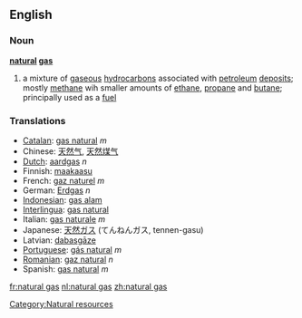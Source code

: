 ==English==
===Noun===
'''[[natural]] [[gas]]'''
{{wikipedia}}
# a mixture of [[gaseous]] [[hydrocarbon]]s associated with [[petroleum]] [[deposit]]s; mostly [[methane]] wih smaller amounts of [[ethane]], [[propane]] and [[butane]]; principally used as a [[fuel]]

===Translations===
*[[Catalan]]: [[gas natural]] ''m''
*Chinese: [[天然气]], [[天然煤气]]
*[[Dutch]]: [[aardgas]] ''n''
*Finnish: [[maakaasu]]
*French: [[gaz naturel]] ''m''
*German: [[Erdgas]] ''n''
*[[Indonesian]]: [[gas alam]]
*[[Interlingua]]: [[gas natural]]
*Italian: [[gas naturale]] ''m''
*Japanese: [[天然ガス]] (てんねんガス, tennen-gasu)
*Latvian: [[dabasgāze]] {{f}}
*[[Portuguese]]: [[gás natural]] ''m''
*[[Romanian]]: [[gaz natural]] ''n''
*Spanish: [[gas natural]] ''m''

[[Category:Natural resources]]

[[fr:natural gas]]
[[nl:natural gas]]
[[zh:natural gas]]
